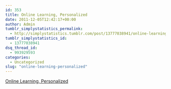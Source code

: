 ```yaml
---
id: 353
title: Online Learning, Personalized
date: 2011-12-05T12:42:17+00:00
author: Admin
tumblr_simplystatistics_permalink:
  - http://simplystatistics.tumblr.com/post/13777038941/online-learning-personalized
tumblr_simplystatistics_id:
  - 13777038941
dsq_thread_id:
  - 993929593
categories:
  - Uncategorized
slug: "online-learning-personalized"
---
```

[Online Learning, Personalized](http://www.nytimes.com/2011/12/05/technology/khan-academy-blends-its-youtube-approach-with-classrooms.html)
